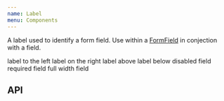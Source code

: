 ```yaml
---
name: Label
menu: Components
---
```



A label used to identify a form field. Use within a [FormField](/components/FormField) in conjection with a field.

<Playground>
  <SpacedGroup direction="vertical">
      <Label>label to the left <TextField /></Label>
      <Label><TextField />label on the right</Label>
      <Label direction="VERTICAL">label above <TextField /></Label>
      <Label direction="VERTICAL"><TextField />label below</Label>
      <Label disabled>disabled field <TextField /></Label>
      <Label required>required field <TextField /></Label>
      <Label fullwidth>full width field <TextField /></Label>
      <TextField />
  </SpacedGroup>
</Playground>

## API

<PropsTable of={Label} />
